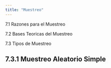 ```yaml
---
title: "Muestreo"
---
```


7.1 Razones para el Muestreo

7.2 Bases Teoricas del Muestreo

7.3 Tipos de Muestreo

7.3.1 Muestreo Aleatorio Simple
---
